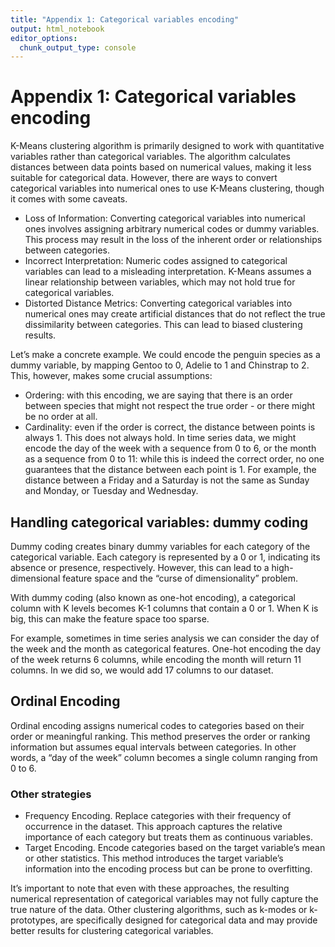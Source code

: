 ```yaml
---
title: "Appendix 1: Categorical variables encoding"
output: html_notebook
editor_options:
  chunk_output_type: console
---
```


# Appendix 1: Categorical variables encoding

K-Means clustering algorithm is primarily designed to work with quantitative variables rather than categorical variables. The algorithm calculates distances between data points based on numerical values, making it less suitable for categorical data. However, there are ways to convert categorical variables into numerical ones to use K-Means clustering, though it comes with some caveats.

- Loss of Information: Converting categorical variables into numerical ones involves assigning arbitrary numerical codes or dummy variables. This process may result in the loss of the inherent order or relationships between categories.
- Incorrect Interpretation: Numeric codes assigned to categorical variables can lead to a misleading interpretation. K-Means assumes a linear relationship between variables, which may not hold true for categorical variables.
- Distorted Distance Metrics: Converting categorical variables into numerical ones may create artificial distances that do not reflect the true dissimilarity between categories. This can lead to biased clustering results.

Let's make a concrete example. We could encode the penguin species as a dummy variable, by mapping Gentoo to 0, Adelie to 1 and Chinstrap to 2. This, however, makes some crucial assumptions:

* Ordering: with this encoding, we are saying that there is an order between species that might not respect the true order - or there might be no order at all.
* Cardinality: even if the order is correct, the distance between points is always 1. This does not always hold. In time series data, we might encode the day of the week with a sequence from 0 to 6, or the month as a sequence from 0 to 11: while this is indeed the correct order, no one guarantees that the distance between each point is 1. For example, the distance between a Friday and a Saturday is not the same as Sunday and Monday, or Tuesday and Wednesday.

## Handling categorical variables: dummy coding

Dummy coding creates binary dummy variables for each category of the categorical variable. Each category is represented by a 0 or 1, indicating its absence or presence, respectively. However, this can lead to a high-dimensional feature space and the "curse of dimensionality" problem.

With dummy coding (also known as one-hot encoding), a categorical column with K levels becomes K-1 columns that contain a 0 or 1. When K is big, this can make the feature space too sparse.

For example, sometimes in time series analysis we can consider the day of the week and the month as categorical features. One-hot encoding the day of the week returns 6 columns, while encoding the month will return 11 columns. In we did so, we would add 17 columns to our dataset.

## Ordinal Encoding

Ordinal encoding assigns numerical codes to categories based on their order or meaningful ranking. This method preserves the order or ranking information but assumes equal intervals between categories. In other words, a "day of the week" column becomes a single column ranging from 0 to 6.

### Other strategies

- Frequency Encoding. Replace categories with their frequency of occurrence in the dataset. This approach captures the relative importance of each category but treats them as continuous variables.
- Target Encoding. Encode categories based on the target variable's mean or other statistics. This method introduces the target variable's information into the encoding process but can be prone to overfitting.

It's important to note that even with these approaches, the resulting numerical representation of categorical variables may not fully capture the true nature of the data. Other clustering algorithms, such as k-modes or k-prototypes, are specifically designed for categorical data and may provide better results for clustering categorical variables.
